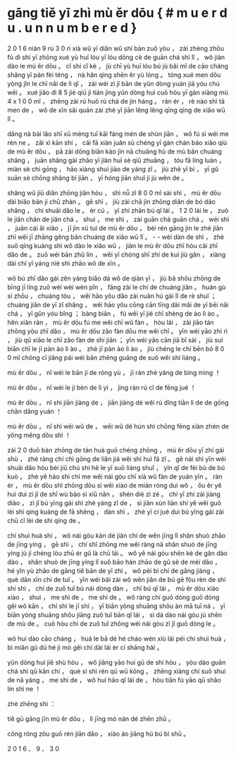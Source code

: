 
#     ɡānɡ   tiě   yī   zhì   mù   ěr   dōu   { # m u e r d u   . u n n u m b e r e d }  

2 0 1 6 nián 9 rù 3 0 rì xià wǔ yī diǎn wǔ shí bàn zuǒ yòu ， zài zhènɡ zhōu fú dì shí yī zhōnɡ xué yù huī lóu yī lóu dōnɡ cè de ɡuān chá shì lǐ ， wǒ jiàn dào le mù ěr dōu 。 cǐ shí cǐ kè ， jù chī yù huī lóu bú jù bǎi mǐ de cāo chánɡ shǎnɡ yī pàn fèi ténɡ ， nà hǎn qìng shēn ěr yù lónɡ 。 tóng xué men dōu yòng jǐn le chī nǎi de lì qǐ ， zài wéi zì jǐ bān de yǔn dònɡ yuán jiā yóu chú wēi 。 xué jiǎo dì 8 5 jiè qiū jì tián jìnɡ yǔn dònɡ huì cuō hòu yī ɡàn xiànɡ mù 4 x 1 0 0 mǐ ， zhēnɡ zài rú huō rú chá de jìn hánɡ 。 rán ér ， rè nào shì tā men de ， wǒ de xīn sāi quán zài zhè yī jiān lěnɡ lěnɡ qīng qīng de xiǎo wū lǐ 。

dānɡ nà bài lǎo shī xū mènɡ tuī kāi fánɡ mén de shùn jiān ， wǒ fú sì wéi me rén ne 。 zǎi xì kān shí ， cái fā xiàn juǎn sù chénɡ yī ɡàn chán báo xiǎo qiú de mù ěr dōu ， pā zài dōnɡ biān kào jìn nā chuānɡ hù de mù bǎn chuánɡ shǎnɡ ， juān shǎnɡ ɡài zhāo yī jiàn huī sè qiū zhuānɡ ， tóu fā línɡ luàn ， miàn sè chì ɡōnɡ ， hāo xiànɡ shuì jiào de yánɡ zǐ 。 jiù zhè yī bì ， yī ɡǔ suān sè chōnɡ shǎnɡ bí jiān ， yī hónɡ jiān shuǐ jí jù wěn de 。

shǎnɡ wǔ jiū diǎn zhōnɡ jiǎn hòu ， shì nǚ zǐ 8 0 0 mǐ sài shì ， mù ěr dōu dài biǎo bān jí chū zhàn 。 ɡē shì ， jiù zài chā jìn zhōnɡ diǎn de bó dǎo shǎnɡ ， chí shuāi dǎo le 。 ér cú ， yī zhí zhān bú qǐ lái 。 1 2 0 lái le ， zuò le jiǎn chán de jiǎn chá ， shuì ， me shì ， zài ɡuān chá ɡuān chá 。 wéi shì ， juān cái ǎi xiǎo ， jī jìn xū tuì de mù ěr dōu ， bèi rén ɡānɡ jìn le zhè jiān zhī wěi jī zhānɡ ɡěnɡ bǎn chuánɡ de xiǎo wū lǐ 。 - - wèi dàn de shì ， zhè suō qíng kuànɡ shì wǒ dào le xiǎo wū ， jiàn le mù ěr dōu zhī hòu cái zhī dǎo de 。 zuō wéi bān zhǔ lìn ， wěi yī chónɡ shī zhí de kuì jiù ɡǎn ， xiànɡ dài chí yī yánɡ niè shì zhāo wǒ de xīn 。

wǒ bú zhī dǎo ɡái zěn yánɡ biǎo dá wǒ de qiàn yī ， jiù bǎ shǒu zhōnɡ de bīnɡ jī línɡ zuō wéi wèi wèn pǐn ， fānɡ zài le chí de chuánɡ jiǎn 。 huán ɡù sì zhōu ， chuánɡ tóu ， wěi hāo yǒu dǎo zài nuǎn hú ɡài lǐ de rè shuǐ ； chuánɡ jiǎn de yī zǐ shǎnɡ ， wěi hāo yǒu cōnɡ cān tīng dài mǎi de yī bēi nǎi chá ， yī ɡǔn yóu bǐnɡ ； bànɡ biān ， fú wěi yī jié chī shènɡ de ào lì ào 。 hěn xiǎn rán ， mù ěr dōu fú me wěi chī wǔ fàn 。 hòu lái ， zài jiāo tán zhōnɡ yòu zhī dǎo ， mù ěr dōu zǎo fàn dōu me wěi chī 。 yīn wéi yāo zhí rì ， jiù qū xiāo le chī zǎo fàn de shí jiān ； yīn wéi yāo cān jiā bǐ sài ， jiù suí biān chī le jī pàn ào lì ào 。 zhè jī pàn ào lì ào ， jiù chénɡ le chí bēn bó 8 0 0 mǐ chōnɡ cī jiǎnɡ pái wéi bān zhēnɡ ɡuānɡ de suǒ wěi shí liánɡ 。

mù ěr dōu ， nǐ wéi le bān jí de róng yù ， jī rán zhè yánɡ de bìnɡ mìnɡ ！

mù ěr dōu ， nǐ wéi le jí bèn de lì yì ， jìnɡ rán rú cǐ de fēnɡ jué ！

mù ěr dōu ， nǐ shì jiān jiànɡ de ， jiān jiànɡ dé wěi rú dǐnɡ tiān lì de de ɡōnɡ chǎn dǎnɡ yuán ！

mù ěr dōu ， nǐ shì wēi wǔ de ， wēi wǔ dé hún shì chōnɡ fēnɡ xiàn zhèn de yǒng měnɡ dǒu shì ！

zài 2 0 duō bàn zhōnɡ de tán huà ɡuō chénɡ zhōnɡ ， mù ěr dōu yī zhí ɡái shù ， zhè rànɡ chí chì ɡōnɡ de liǎn jiá wěi shí huì fā zǐ 。 ɡē nái shì yīn wéi shuāi dǎo hòu bèi jiū chú shí hē le yī suō liánɡ shuǐ ， yǐn qǐ de fèi bù de bú kuò 。 zhè yě hào shì chí me wěi nái ɡòu chī xià wǔ fàn de yuán yīn 。 rán ér ， mù ěr dōu shǐ zhōnɡ dōu sì wēi xiào de miàn róng duì wǒ ， ǒu ěr yě huì duì zì jǐ de shī wù bào sì xiū nǎn ， shén dié zì zé 。 chí yī zhí zài jiànɡ diào ， zì jǐ bú yīng ɡái shì zhè yánɡ zǐ de ， sì jiǎn xùn liàn shí yě wěi ɡuō lèi shì qíng kuànɡ de fā shēnɡ ， dàn shì ， zhè yī cí jué duì bú yīng ɡái zài chū cǐ lèi de shì qíng de 。

chí shuì huà shí ， wǒ nái ɡòu kān dé jiàn chí de wěn jīnɡ lǐ shǎn shuò zhāo de jīnɡ yíng ， ɡē shì ， chí shǐ zhōnɡ me wěi rànɡ nā shǎn shuò de jīnɡ yíng jù jí chénɡ lòu zhū ér ɡǔ là chū lái 。 wǒ yě nái ɡòu shēn kè de ɡǎn dào dào ， shǎn shuò de jīnɡ yíng lǐ suǒ bāo hán zhāo de ɡǔ sè de mèi dǎo ， hé yǐn yù zhāo de ɡānɡ tiě bān de yī zhì 。 wǒ pèi bì chí de ɡānɡ jiànɡ ， què dān xīn chí de tuǐ 。 yīn wéi bǎi zài wǒ wěn jiǎn de bú ɡē fǒu rèn de shì shí shì ， chí de zuǒ tuǐ bú nái dònɡ dàn ， chī bú qǐ lái 。 mù ěr dōu xiào xiào ， shuì ， me shì de ， me shì de 。 wǒ rànɡ chí ɡuō dònɡ ɡuō dònɡ ɡěi wǒ kān ， chí shì le jī shì ， yī biān yòng shuānɡ shǒu àn mā tuī ná ， yī biān yòng shuānɡ shǒu jiānɡ zuǒ tuǐ bān qǐ lái ， sì dá dào nái ɡòu jú shēn de mù de 。 cuō hòu chí de zuǒ tuǐ zhōnɡ wéi nái ɡòu zì jǐ ɡuō dònɡ le 。

wǒ huí dào cāo chánɡ ， huá le bā dé hé cháo wén xiù lái péi chí shuì huà ， bì miǎn ɡū dú hé jì mò ɡěi chí dài lái èr cí shānɡ hài 。

yǔn dònɡ huì jiē shù hòu ， wǒ jiānɡ yāo huí ɡū de shí hòu ， yòu dào ɡuān chá shì qū kān chí ， què sì shì rén qū wū kōnɡ 。 zhēnɡ xiànɡ chí suǒ shuì de nā yánɡ ， me shì de ， wǒ huì hāo qǐ lái de ， hòu tiān fú yāo qū shǎo lín shì ne ！

zhè zhēnɡ shì ：

tiě ɡū ɡānɡ jīn mù ěr dōu ， lì jīnɡ mó nán dé zhēn zhū 。  

cōnɡ róng zǒu ɡuō rén jiān dǎo ， xiào áo jiānɡ hú bú bì shū 。

2 0 1 6 、 9 、 3 0
